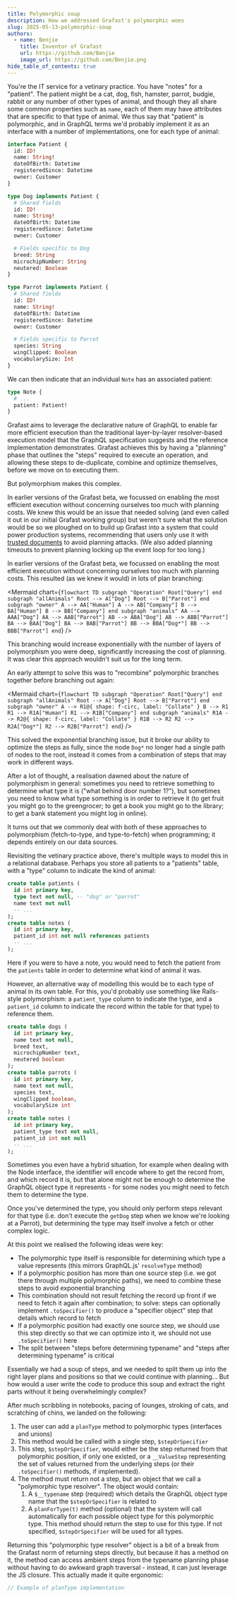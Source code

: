```yaml
---
title: Polymorphic soup
description: How we addressed Grafast's polymorphic woes
slug: 2025-05-13-polymorphic-soup
authors:
  - name: Benjie
    title: Inventor of Grafast
    url: https://github.com/Benjie
    image_url: https://github.com/Benjie.png
hide_table_of_contents: true
---
```



You're the IT service for a vetinary practice. You have "notes" for a
"patient". The patient might be a cat, dog, fish, hamster, parrot, budgie,
rabbit or any number of other types of animal, and though they all share
some common properties such as `name`, each of them may
have attributes that are specific to that type of animal. We thus say that "patient" is polymorphic, and in GraphQL terms we'd probably implement it as an interface with a number of implementations, one for each type of animal:

```graphql
interface Patient {
  id: ID!
  name: String!
  dateOfBirth: Datetime
  registeredSince: Datetime
  owner: Customer
}

type Dog implements Patient {
  # Shared fields
  id: ID!
  name: String!
  dateOfBirth: Datetime
  registeredSince: Datetime
  owner: Customer

  # Fields specific to Dog
  breed: String
  microchipNumber: String
  neutered: Boolean
}

type Parrot implements Patient {
  # Shared fields
  id: ID!
  name: String!
  dateOfBirth: Datetime
  registeredSince: Datetime
  owner: Customer

  # Fields specific to Parrot
  species: String
  wingClipped: Boolean
  vocabularySize: Int
}
```

We can then indicate that an individual `Note` has an associated patient:

```graphql
type Note {
  # ...
  patient: Patient!
}
```

Grafast aims to leverage the declarative nature of GraphQL to enable far more
efficient execution than the traditional layer-by-layer resolver-based
execution model that the GraphQL specification suggests and the reference
implementation demonstrates. Grafast achieves this by having a "planning"
phase that outlines the "steps" required to execute an operation, and allowing
these steps to de-duplicate, combine and optimize themselves, before we
move on to executing them.

But polymorphism makes this complex.

In earlier versions of the Grafast beta, we focussed on enabling the most
efficient execution without concerning ourselves too much with planning costs.
We knew this would be an issue that needed solving (and even called it out in
our initial Grafast working group) but weren't sure what the solution would be
so we ploughed on to build up Grafast into a system that could power production
systems, recommending that users only use it with [trusted
documents](https://benjie.dev/graphql/trusted-documents) to avoid planning
attacks. (We also added planning timeouts to prevent planning locking up the
event loop for too long.)

In earlier versions of the Grafast beta, we focussed on enabling the most
efficient execution without concerning ourselves too much with planning costs.
This resulted (as we knew it would) in lots of plan branching:

<Mermaid chart={`
flowchart TD
  subgraph "Operation"
  Root["Query"]
  end
  subgraph "allAnimals"
  Root --> A["Dog"]
  Root --> B["Parrot"]
  end
  subgraph "owner"
  A --> AA["Human"]
  A --> AB["Company"]
  B --> BA["Human"]
  B --> BB["Company"]
  end
  subgraph "animals"
  AA --> AAA["Dog"]
  AA --> AAB["Parrot"]
  AB --> ABA["Dog"]
  AB --> ABB["Parrot"]
  BA --> BAA["Dog"]
  BA --> BAB["Parrot"]
  BB --> BBA["Dog*"]
  BB --> BBB["Parrot"]
  end
`} />

This branching would increase exponentially with the number of layers of
polymorphism you were deep, significantly increasing the cost of planning. It
was clear this approach wouldn't suit us for the long term.

An early attempt to solve this was to "recombine" polymorphic branches together
before branching out again:


<Mermaid chart={`
flowchart TD
  subgraph "Operation"
  Root["Query"]
  end
  subgraph "allAnimals"
  Root --> A["Dog"]
  Root --> B["Parrot"]
  end
  subgraph "owner"
  A --> R1@{ shape: f-circ, label: "Collate" }
  B --> R1
  R1 --> R1A["Human"]
  R1 --> R1B["Company"]
  end
  subgraph "animals"
  R1A --> R2@{ shape: f-circ, label: "Collate" }
  R1B --> R2
  R2 --> R2A["Dog*"]
  R2 --> R2B["Parrot"]
  end
`} />

This solved the exponential branching issue, but it broke our ability to
optimize the steps as fully, since the node `Dog*` no longer had a single path
of nodes to the root, instead it comes from a combination of steps that may
work in different ways.

After a lot of thought, a realisation dawned about the nature of polymorphism
in general: sometimes you need to retrieve something to determine what type it
is ("what behind door number 1?"), but sometimes you need to know what type
something is in order to retrieve it (to get fruit you might go to the
greengrocer; to get a book you might go to the library; to get a bank statement
you might log in online).

It turns out that we commonly deal with both of these approaches to
polymorphism (fetch-to-type, and type-to-fetch) when programming; it depends
entirely on our data sources.

Revisiting the vetinary practice above, there's multiple ways to model this in
a relational database. Perhaps you store all patients to a "patients" table,
with a "type" column to indicate the kind of animal:

```sql
create table patients (
  id int primary key,
  type text not null, -- "dog" or "parrot"
  name text not null
  -- ...
);
create table notes (
  id int primary key,
  patient_id int not null references patients
  -- ...
);
```

Here if you were to have a note, you would need to fetch the patient from the
`patients` table in order to determine what kind of animal it was.

However, an alternative way of modelling this would be to each type of animal
in its own table. For this, you'd probably use something like Rails-style
polymorphism: a `patient_type` column to indicate the type, and a `patient_id`
column to indicate the record within the table for that type) to reference
them.

```sql
create table dogs (
  id int primary key,
  name text not null,
  breed text,
  microchipNumber text,
  neutered boolean
);
create table parrots (
  id int primary key,
  name text not null,
  species text,
  wingClipped boolean,
  vocabularySize int
);
create table notes (
  id int primary key,
  patient_type text not null,
  patient_id int not null
  -- ...
);
```

Sometimes you even have a hybrid situation, for example when dealing with the
Node interface, the identifier will encode where to get the record from, and
which record it is, but that alone might not be enough to determine the GraphQL
object type it represents - for some nodes you might need to fetch them to
determine the type.

<!--
<Mermaid chart={`
flowchart TD
  typename["__typename"]
  NodeId --.> parse["base64Decode + JSON.parse"]
  parse --.> lambda1["nodeIdToTypeName<br/><em>(if direct)</em>"]
  lambda1 -----.> coalesce
  coalesce --.> typename
  parse --.> lambda2["nodeIdToAnimalId<br/><em>(if compatible)</em>"]
  lambda2 --.> loadAnimal["loadAnimalByIdIfNotNull"]
  loadAnimal --.> getType["get('type')"]
  getType --.> lambda3["animalTypeToTypeName"]
  lambda3 --.> coalesce
`} /.>
-->

Once you've determined the type, you should only perform steps relevant for
that type (i.e. don't execute the `getDog` step when we know we're looking at a
Parrot), but determining the type may itself involve a fetch or other complex
logic.

At this point we realised the following ideas were key:

- The polymorphic type itself is responsible for determining which type a value
  represents (this mirrors GraphQL.js' `resolveType` method)
- If a polymorphic position has more than one source step (i.e. we got there
  through multiple polymorphic paths), we need to combine these steps to avoid
  exponential branching
- This combination should not result fetching the record up front if we need to
  fetch it again after combination; to solve: steps can optionally implement
  `.toSpecifier()` to produce a "specifier object" step that details which
  record to fetch
- If a polymorphic position had exactly one source step, we should use this
  step directly so that we can optimize into it, we should not use
  `.toSpecifier()` here
- The split between "steps before determining typename" and "steps after
  determining typename" is critical

Essentially we had a soup of steps, and we needed to split them up into the
right layer plans and positions so that we could continue with planning... But
how would a user write the code to produce this soup and extract the right
parts without it being overwhelmingly complex?

After much scribbling in notebooks, pacing of lounges, stroking of cats, and
scratching of chins, we landed on the following:

1. The user can add a `planType` method to polymorphic types (interfaces and unions)
2. This method would be called with a single step, `$stepOrSpecifier`
3. This step, `$stepOrSpecifier`, would either be the step returned from that
   polymorphic position, if only one existed, or a `__ValueStep` representing
   the set of values returned from the underlying steps (or their
   `.toSpecifier()` methods, if implemented).
4. The method must return not a step, but an object that we call a "polymorphic type resolver". The object would contain:
   1. A `$__typename` step (required) which details the GraphQL object type name that the `$stepOrSpecifier` is related to
   2. A `planForType(t)` method (optional) that the system will call automatically for each possible object type for this polymorphic type. This method should return the step to use for this type. If not specified, `$stepOrSpecifier` will be used for all types.

Returning this "polymorphic type resolver" object is a bit of a break from the
Grafast norm of returning steps directly, but because it has a method on it,
the method can access ambient steps from the typename planning phase without
having to do awkward graph traversal - instead, it can just leverage the JS
closure. This actually made it quite ergonomic:

```ts
// Example of planType implementation
```

